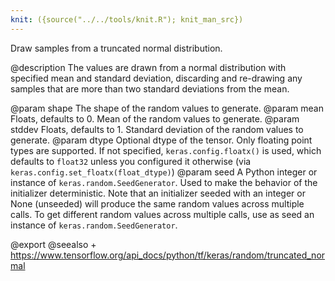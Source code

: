 ```yaml
---
knit: ({source("../../tools/knit.R"); knit_man_src})
---
```

Draw samples from a truncated normal distribution.

@description
The values are drawn from a normal distribution with specified mean and
standard deviation, discarding and re-drawing any samples that are more
than two standard deviations from the mean.

@param shape The shape of the random values to generate.
@param mean Floats, defaults to 0. Mean of the random values to generate.
@param stddev Floats, defaults to 1. Standard deviation of the random values
    to generate.
@param dtype Optional dtype of the tensor. Only floating point types are
    supported. If not specified, `keras.config.floatx()` is used,
    which defaults to `float32` unless you configured it otherwise (via
    `keras.config.set_floatx(float_dtype)`)
@param seed A Python integer or instance of
    `keras.random.SeedGenerator`.
    Used to make the behavior of the initializer
    deterministic. Note that an initializer seeded with an integer
    or None (unseeded) will produce the same random values
    across multiple calls. To get different random values
    across multiple calls, use as seed an instance
    of `keras.random.SeedGenerator`.

@export
@seealso
+ <https://www.tensorflow.org/api_docs/python/tf/keras/random/truncated_normal>
